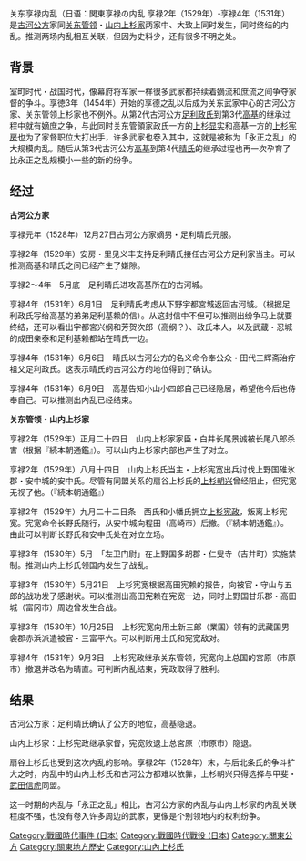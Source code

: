 {{unreferenced|time=2017-01-07T01:42:43+00:00}}
关东享禄内乱（日语：関東享禄の内乱 享禄2年（1529年）‐享禄4年（1531年）是[[古河公方|古河公方]]家同[[關東管領|关东管领]]・[[山內上杉家|山内上杉家]]两家中、大致上同时发生，同时终结的内乱。推测两场内乱相互关联，但因为史料少，还有很多不明之处。

== 背景 ==

室町时代・战国时代，像幕府将军家一样很多武家都持续着嫡流和庶流之间争夺家督的争斗。享徳3年（1454年）开始的享德之乱以后成为关东武家中心的古河公方家、关东管领上杉家也不例外。从第2代古河公方[[足利政氏|足利政氏]]到第3代[[足利高基|高基]]的继承过程中就有嫡庶之争，与此同时关东管領家政氏一方的[[上杉顯實|上杉显实]]和高基一方的[[上杉憲房_(戰國時代)|上杉宪房]]也为了家督职位大打出手，许多武家也卷入其中，这就是被称为「永正之乱」的大规模内乱。随后从第3代古河公方[[足利高基|高基]]到第4代[[足利晴氏|晴氏]]的继承过程也再一次孕育了比永正之乱规模小一些的新的纷争。

== 经过 ==
'''古河公方家'''

享禄元年（1528年）12月27日古河公方家嫡男・足利晴氏元服。

享禄2年（1529年）安房・里见义丰支持足利晴氏接任古河公方足利家当主。可以推测高基和晴氏之间已经产生了嫌隙。

享禄2～4年　5月底　足利晴氏进攻高基所在的古河城。

享禄4年（1531年）6月1日　足利晴氏考虑从下野宇都宮城返回古河城。（根据足利政氏写给高基的弟弟足利基赖的信）。从这封信中不但可以推测出纷争马上就要终结，还可以看出宇都宮兴纲和芳贺次郎（高纲？）、政氏本人，以及武蔵・忍城的成田亲泰和足利基赖都站在晴氏一边。

享禄4年（1531年）6月6日　晴氏以古河公方的名义命令奉公众・田代三辉斋治疗祖父足利政氏。这表示晴氏的古河公方的地位得到了确认。

享禄4年（1531年）6月9日　高基告知小山小四郎自己已经隐居，希望他今后也侍奉自己。可以推测出内乱已经结束。

'''关东管领・山内上杉家'''

享禄2年（1529年）正月二十四日　山内上杉家家臣・白井长尾景诚被长尾八郎杀害（根据『続本朝通鑑』）。可以山内上杉家内部也产生了对立。

享禄2年（1529年）八月十四日　山内上杉氏当主・上杉宪宽出兵讨伐上野国碓氷郡・安中城的安中氏。尽管有同盟关系的扇谷上杉氏的[[上杉朝兴|上杉朝兴]]曾经阻止，但宪宽无视了他。（『続本朝通鑑』）

享禄2年（1529年）九月二十二日条　西氏和小幡氏拥立[[上杉宪政|上杉宪政]]，叛离上杉宪宽。宪宽命令长野氏随行，从安中城向程田（高崎市）后撤。（『続本朝通鑑』）。　由此可以判断长野氏和安中氏处在对立立场。

享禄3年（1530年）5月　「左卫门尉」在上野国多胡郡・仁叟寺（吉井町）实施禁制。推测山内上杉氏领国内发生了战乱。

享禄3年（1530年）5月21日　上杉宪宽根据高田宪赖的报告，向被官・守山与五郎的战功发了感谢状。可以推测出高田宪赖在宪宽一边，同时上野国甘乐郡・高田城（富冈市）周边曾发生合战。

享禄3年（1530年）10月25日　上杉宪宽向用土新三郎（業国）领有的武藏国男衾郡赤浜派遣被官・三富平六。可以判断用土氏和宪宽敌对。

享禄4年（1531年）9月3日　上杉宪政继承关东管领，宪宽向上总国的宮原（市原市）撤退并改名为晴直。可判断内乱结束，宪政取得了胜利。

== 结果 ==
古河公方家：足利晴氏确认了公方的地位，高基隐退。

山内上杉家：上杉宪政继承家督，宪宽败退上总宮原（市原市）隐退。

扇谷上杉氏也受到这次内乱的影响。享禄2年（1528年）末，与后北条氏的争斗扩大之时，内乱中的山内上杉氏和古河公方都难以依靠，上杉朝兴只得选择与甲斐・[[武田信虎|武田信虎]]同盟。

这一时期的内乱与「永正之乱」相比，古河公方家的内乱与山内上杉家的内乱关联程度不强，也没有卷入许多周边的武家，更像是个别领地内的权利纷争。

[[Category:戰國時代事件_(日本)|Category:戰國時代事件 (日本)]]
[[Category:戰國時代戰役_(日本)|Category:戰國時代戰役 (日本)]]
[[Category:關東公方|Category:關東公方]]
[[Category:關東地方歷史|Category:關東地方歷史]]
[[Category:山內上杉氏|Category:山內上杉氏]]